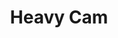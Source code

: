 ---
title: "Heavy Cam"
meta_title: "Heavy Cam craft"
description: "Craft de Heavy Cam"
rank: "s"
draft: false
name: "Heavy Cam"
recipe_img: "https://wiki.pokexgames.com/images/d/df/Heavy_Cam.png"
level: 113
craft_time: 172800
result: 1
value_npc: 1
ingredients:
  - name: "Corrupted Iron Ores"
    quantity: 6000
    item_img: "https://wiki.pokexgames.com/images/6/69/Corrupted_Iron_Ore.png"
    value_npc: 1
  - name: "Apricorns"
    quantity: 1000
    item_img: "https://wiki.pokexgames.com/images/c/c2/Apricorn.png"
    value_npc: 1
  - name: "Compressed Steels"
    quantity: 1000
    item_img: "https://wiki.pokexgames.com/images/8/88/Compressed_Steel.png"
    value_npc: 1
  - name: "Big Screws"
    quantity: 1000
    item_img: "https://wiki.pokexgames.com/images/5/51/Big_Screw.png"
    value_npc: 1
  - name: "Remains of Gears"
    quantity: 5
    item_img: "https://wiki.pokexgames.com/images/6/6b/Remains_Of_Gears.png"
    value_npc: 1
  - name: "Big Mount Horns"
    quantity: 5
    item_img: "https://wiki.pokexgames.com/images/9/98/Mount_Big_Horn.png"
    value_npc: 1
  - name: "Corrupted Steelix Tails"
    quantity: 75
    item_img: "https://wiki.pokexgames.com/images/7/71/Corrupted-Steelix-Tail.gif"
    value_npc: 1
---